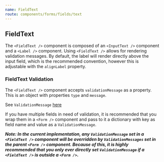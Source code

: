 ```yaml
---
name: FieldText
route: components/forms/fields/text
---
```



## FieldText

<ComponentDetail of="FieldText" figmaURL="file/2MG6DoSjk4IaLnjjFCnKFf/Forms" />

The `<FieldText />` component is composed of an `<InputText />` component and a `<Label />` component. Using `<FieldText />` allows for rendering validation messages. By default, the label will render directly above the input field, which is the recommended convention, however this is adjustable with the `alignLabel` property.

<Playground>
  <React.Fragment>
    <FieldText name="firstName" label="First Name" />
    <FieldText name="lastName" label=" Last Name" alignLabel="left" />
    <FieldText name="requiredField" label="A required field" required />
  </React.Fragment>
</Playground>

### FieldText Validation

The `<FieldText />` component accepts `validationMessage` as a property. This is an object with properties `type` and `message`.

See `ValidationMessage` [here](/#!/ValidationMessage)

If you have multiple fields in need of validation, it is recommended that you wrap them in a `<Form />` component and pass to it a dictionary with key as field name and value as a `ValidationMessage`.

**_Note: In the current implementation, any `ValidationMessage` set in a `<FieldText />` component will be overridden by `ValidationMessages` set in the parent `<Form />` component. Because of this, it is highly recommended that you only ever directly set `ValidationMessage` if a `<FieldText />` is outside a `<Form />`._**

<Playground>
  <FieldText
    name="someField"
    label="Some Field"
    validationMessage={{ type: 'error', message: 'This is an error' }}
    alignValidationMessage="right"
  />
</Playground>
